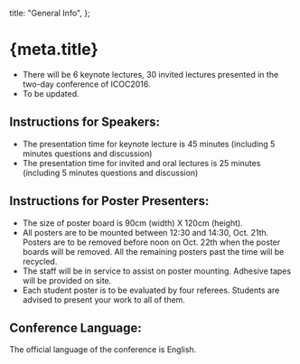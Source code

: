 
  title: "General Info",
};

<Head>
  <title>{`${meta.title} - ICOC2016`}</title>
</Head>

<Category />

# {meta.title}

- There will be 6 keynote lectures, 30 invited lectures presented in the two-day conference of ICOC2016.
- To be updated.

## Instructions for Speakers:

- The presentation time for keynote lecture is 45 minutes (including 5 minutes questions and discussion)
- The presentation time for invited and oral lectures is 25 minutes (including 5 minutes questions and discussion)

## Instructions for Poster Presenters:

- The size of poster board is 90cm (width) X 120cm (height).
- All posters are to be mounted between 12:30 and 14:30, Oct. 21th. Posters are to be removed before noon on Oct.
  22th when the poster boards will be removed. All the remaining posters past the time will be recycled.
- The staff will be in service to assist on poster mounting. Adhesive tapes will be provided on site.
- Each student poster is to be evaluated by four referees. Students are advised to present your work to all of them.

## Conference Language:

The official language of the conference is English.
